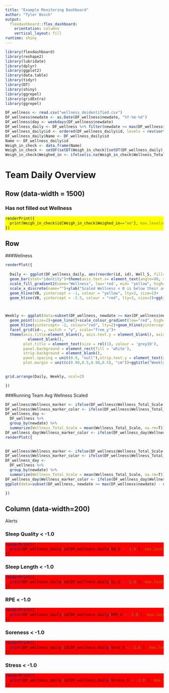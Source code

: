 ```yaml
---
title: "Example Monitoring Dashboard"
author: "Tyler Bosch"
output: 
  flexdashboard::flex_dashboard:
    orientation: columns
    vertical_layout: fill
runtime: shiny
---
```


```r
library(flexdashboard)
library(reshape2)
library(lubridate)
library(dplyr)
library(ggplot2)
library(data.table)
library(tidyr)
library(DT)
library(shiny)
library(ggrepel)
library(gridExtra)
library(ggrepel)

DF_wellness <- read.csv("wellness_deidentified.csv")
DF_wellness$newdate <- as.Date(DF_wellness$newdate, "%Y-%m-%d")
DF_wellness$day <- weekdays(DF_wellness$newdate)
DF_wellness_daily <- DF_wellness %>% filter(newdate >= max(DF_wellness$newdate))
DF_wellness_daily$id <- ordered(DF_wellness_daily$id, levels = rev(sort(unique(DF_wellness_daily$id))))
DF_wellness_daily$Name <- DF_wellness_daily$id
Name <- DF_wellness_daily$id
Weigh_in_check <- data.frame(Name)
Weigh_in_check <- setDF(setDT(Weigh_in_check)[setDT(DF_wellness_daily), Wellness_Total := Wellness_Total, on=c("Name")])
Weigh_in_check$Weighed_in <- ifelse(is.na(Weigh_in_check$Wellness_Total), "no", "yes")
```

Team Daily Overview {data-navmenu="Wellness"}
================================================


Row (data-width = 1500)
--------------------------------

###  Has not filled out Wellness {data-height=600}

<style>
div.yellow pre {background-color:yellow; }
div.yellow pre.r {background-color:yellow; }
</style>

<div class = "yellow">
```r
renderPrint({
  print(Weigh_in_check$id[Weigh_in_check$Weighed_in=="no"], max.levels=0)
})
```
</div>

Row {.tabset}
----------------------------

###Wellness 

```r
renderPlot({
  
  Daily <- ggplot(DF_wellness_daily, aes(reorder(id, id), Well_S, fill=Well_S))+
  geom_bar(stat="identity")+theme(axis.text.x= element_text(angle=90, size=12))+
  scale_fill_gradient2(name="Wellness", low='red', mid= "yellow", high='green', midpoint=0)+
  scale_x_discrete(name="")+ylab("Scaled Wellness < 0 is below their average")+coord_flip()+
  geom_hline(VB, yintercept = -1, colour = "yellow", lty=2, size=1)+
  geom_hline(VB, yintercept = -2.5, colour = "red", lty=3, size=2)+ggtitle(DF_wellness_daily$newdate)



Weekly <- ggplot(data=subset(DF_wellness, newdate >= max(DF_wellness$newdate) - days(7)), aes(newdate, Well_S, colour=Well_S))+
  geom_point(size=2)+geom_line()+scale_colour_gradient(low="red", high="green")+
  geom_hline(yintercept= -2, colour="red", lty=2)+geom_hline(yintercept= 0, lty=3)+
  facet_grid(id~., switch = "y", scale="free_y")+
  theme(axis.title=element_blank(), axis.text.y = element_blank(), axis.text.x = element_blank(), axis.ticks =
          element_blank(),
        plot.title = element_text(size = rel(1), colour = 'grey10'),
        panel.background = element_rect(fill = 'white'),
        strip.background = element_blank(),
        panel.spacing = unit(0.9, "null"),strip.text.y = element_text(angle = 180),
        plot.margin = unit(c(0.90,0.5,0.90,0.5), "cm"))+ggtitle("Weekly Wellness (black = average, red = very low)")
                                                                                                                                                                                                                                                                                                                     

grid.arrange(Daily, Weekly, ncol=2)

})
```

###Running Team Avg Wellness Scaled
```r

DF_wellness$Wellness_marker <- ifelse(DF_wellness$Wellness_Total_Scale > 1, 24, ifelse(DF_wellness$Wellness_Total_Scale < -1.5, 25, 21))
DF_wellness$Wellness_marker_color <- ifelse(DF_wellness$Wellness_Total_Scale > 1, "green", ifelse(DF_wellness$Wellness_Total_Scale < -1.5, "red", "yellow"))
DF_wellness_day <- 
  DF_wellness %>%
  group_by(newdate) %>%
  summarize(Wellness_Total_Scale = mean(Wellness_Total_Scale, na.rm=T))
DF_wellness_day$Wellness_marker_color <- ifelse(DF_wellness_day$Wellness_Total_Scale > 1, "green", ifelse(DF_wellness_day$Wellness_Total_Scale < -1.5, "red", "yellow"))
renderPlot({
  

DF_wellness$Wellness_marker <- ifelse(DF_wellness$Wellness_Total_Scale > 1, 24, ifelse(DF_wellness$Wellness_Total_Scale < -1.5, 25, 21))
DF_wellness$Wellness_marker_color <- ifelse(DF_wellness$Wellness_Total_Scale > 1, "green", ifelse(DF_wellness$Wellness_Total_Scale < -1.5, "red", "yellow"))
DF_wellness_day <- 
  DF_wellness %>%
  group_by(newdate) %>%
  summarize(Wellness_Total_Scale = mean(Wellness_Total_Scale, na.rm=T))
DF_wellness_day$Wellness_marker_color <- ifelse(DF_wellness_day$Wellness_Total_Scale > 1, "green", ifelse(DF_wellness_day$Wellness_Total_Scale < -1.5, "red", "yellow"))
ggplot(data=subset(DF_wellness, newdate >= max(DF_wellness$newdate) - days(21)), aes(newdate, Wellness_Total_Scale))+geom_bar(data=subset(DF_wellness_day, newdate >= max(DF_wellness$newdate) - days(21)), aes(fill= Wellness_marker_color), stat="summary", fun.y="mean")+geom_point(aes(shape=Wellness_marker, fill= Wellness_marker_color), stat="identity", size = 3)+scale_shape_identity()+scale_fill_identity()+geom_text(data=subset(DF_wellness, newdate >= max(DF_wellness$newdate)- days(21)), aes(newdate, y= 0, label=day), angle=90, vjust=2)+geom_text_repel(data=subset(DF_wellness, newdate >= max(newdate)- days(14) & Wellness_Total_Scale < -2.5), aes(newdate, Wellness_Total_Scale, label=id))+theme(axis.text.x= element_text(angle=90, size=12))

})
```


Column (data-width=200)
--------------------------

Alerts

### Sleep Quality < -1.0 {data-height=200}
<style>
div.red pre {background-color:red; }
div.red pre.r {background-color:lightred; }
</style>

<div class = "red">
```r
renderPrint({
  print(DF_wellness_daily$id[DF_wellness_daily$SQ_S < -1.0 ], max.levels=0)
})
```
</div>

### Sleep Length < -1.0 {data-height=200}
<style>
div.red pre {background-color:red; }
div.red pre.r {background-color:lightred; }
</style>

<div class = "red">
```r
renderPrint({
  print(DF_wellness_daily$id[DF_wellness_daily$SL_S < -1.0 ], max.levels=0)
})
```
</div>

### RPE < -1.0 {data-height=200}
<style>
div.red pre {background-color:red; }
div.red pre.r {background-color:lightred; }
</style>

<div class = "red">
```r
renderPrint({
  print(DF_wellness_daily$id[DF_wellness_daily$RPE_S < -1.0 ], max.levels=0)
})
```
</div>

### Soreness < -1.0 {data-height=200}
<style>
div.red pre {background-color:red; }
div.red pre.r {background-color:lightred; }
</style>

<div class = "red">
```r
renderPrint({
  print(DF_wellness_daily$id[DF_wellness_daily$Sore_S < -1.0 ], max.levels=0)
})
```
</div>

### Stress < -1.0 {data-height=200}
<style>
div.red pre {background-color:red; }
div.red pre.r {background-color:lightred; }
</style>

<div class = "red">
```r
renderPrint({
  print(DF_wellness_daily$id[DF_wellness_daily$Stress_S < -1.0 ], max.levels=0)
})
```
</div>
